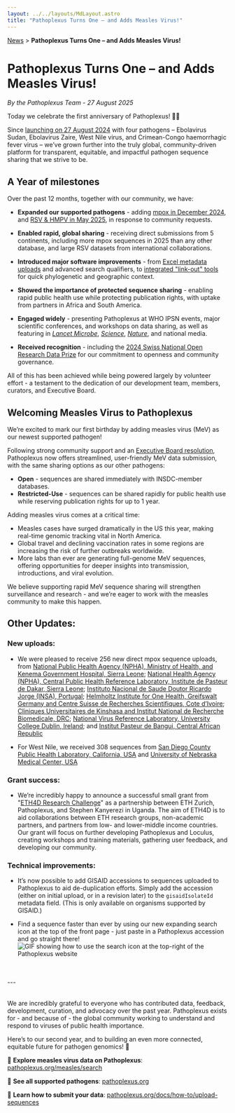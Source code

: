 ```yaml
---
layout: ../../layouts/MdLayout.astro
title: "Pathoplexus Turns One – and Adds Measles Virus!"
---
```


<div>
    <a href="/news">News</a> > <b>Pathoplexus Turns One – and Adds Measles Virus!</b>
</div>

# Pathoplexus Turns One – and Adds Measles Virus!

*By the Pathoplexus Team - 27 August 2025*

Today we celebrate the first anniversary of Pathoplexus! 🎉🎂

Since [launching on 27 August 2024](https://pathoplexus.org/news/2024-08-27-hello-world) with four pathogens – Ebolavirus Sudan, Ebolavirus Zaire, West Nile virus, and Crimean-Congo haemorrhagic fever virus – we’ve grown further into the truly global, community-driven platform for transparent, equitable, and impactful pathogen sequence sharing that we strive to be.

## A Year of milestones

Over the past 12 months, together with our community, we have:

- **Expanded our supported pathogens** - adding [mpox in December 2024](https://pathoplexus.org/news/2024-12-09-expanding-pathoplexus-mpox), and [RSV & HMPV in May 2025](https://pathoplexus.org/news/2025-05-22-pathoplexus-rsv-and-hmpv), in response to community requests.

- **Enabled rapid, global sharing** - receiving direct submissions from 5 continents, including more mpox sequences in 2025 than any other database, and large RSV datasets from international collaborations.

- **Introduced major software improvements** - from [Excel metadata uploads](https://pathoplexus.org/news/2025-04-16-spring-update) and advanced search qualifiers, to [integrated "link-out" tools](https://pathoplexus.org/news/2025-07-14-july-update) for quick phylogenetic and geographic context.

- **Showed the importance of protected sequence sharing** - enabling rapid public health use while protecting publication rights, with uptake from partners in Africa and South America.

- **Engaged widely** - presenting Pathoplexus at WHO IPSN events, major scientific conferences, and workshops on data sharing, as well as featuring in [_Lancet Microbe_](https://www.thelancet.com/journals/lanmic/article/PIIS2666-5247(24)00263-5/fulltext), [_Science_](https://www.science.org/content/article/new-scientist-run-virus-database-vows-be-transparently-run-and-simple-use), [_Nature_](https://www.nature.com/articles/d41586-024-02864-x), and national media.

- **Received recognition** - including the [2024 Swiss National Open Research Data Prize](https://ord.akademien-schweiz.ch/news/offene-wissenschaft-ausgezeichnet-vier-projekte-erhalten-den-nationalen-preis-fuer-offene-forschungsdaten) for our commitment to openness and community governance.

All of this has been achieved while being powered largely by volunteer effort - a testament to the dedication of our development team, members, curators, and Executive Board.

## Welcoming Measles Virus to Pathoplexus

We’re excited to mark our first birthday by adding measles virus (MeV) as our newest supported pathogen!

Following strong community support and an [Executive Board resolution](https://pathoplexus.org/about/governance/minutes/2025-07-24_EB_Resolutions.pdf), Pathoplexus now offers streamlined, user-friendly MeV data submission, with the same sharing options as our other pathogens:

- **Open** - sequences are shared immediately with INSDC-member databases.
- **Restricted-Use** - sequences can be shared rapidly for public health use while reserving publication rights for up to 1 year.

Adding measles virus comes at a critical time:

- Measles cases have surged dramatically in the US this year, making real-time genomic tracking vital in North America.
- Global travel and declining vaccination rates in some regions are increasing the risk of further outbreaks worldwide.
- More labs than ever are generating full-genome MeV sequences, offering opportunities for deeper insights into transmission, introductions, and viral evolution.

We believe supporting rapid MeV sequence sharing will strengthen surveillance and research - and we’re eager to work with the measles community to make this happen.

## Other Updates:

### New uploads:

- We were pleased to receive 256 new direct mpox sequence uploads, from [National Public Health Agency (NPHA), Ministry of Health, and Kenema Government Hospital, Sierra Leone](https://pathoplexus.org/mpox/search?visibility_releasedAtTimestamp=true&releasedAtTimestampFrom=1751984476&releasedAtTimestampTo=1751984478&isRevocation=&visibility_groupId=true&visibility_groupName=true&groupId=498); [National Health Agency (NPHA), Central Public Health Reference Laboratory, Institute de Pasteur de Dakar, Sierra Leone](https://pathoplexus.org/mpox/search?visibility_releasedAtTimestamp=true&releasedAtTimestampFrom=1755302400&releasedAtTimestampTo=1755464967&isRevocation=&visibility_groupId=true&groupId=499); [Instituto Nacional de Saude Doutor Ricardo Jorge (INSA), Portugal](https://pathoplexus.org/mpox/search?visibility_releasedAtTimestamp=true&releasedAtTimestampFrom=1752485599&releasedAtTimestampTo=1752485601&isRevocation=&visibility_groupId=true&groupId=265); [Helmholtz Institute for One Health, Greifswalt Germany and Centre Suisse de Recherches Scientifiques, Cote d’Ivoire](https://pathoplexus.org/mpox/search?visibility_releasedAtTimestamp=true&releasedAtTimestampFrom=1753192352&releasedAtTimestampTo=1753192354&isRevocation=&visibility_groupName=true&visibility_groupId=true&groupId=535); [Cliniques Universitaires de Kinshasa and Institut National de Recherche Biomedicale, DRC](https://pathoplexus.org/mpox/search?visibility_releasedAtTimestamp=true&releasedAtTimestampFrom=1751328000&releasedAtTimestampTo=1755160535&isRevocation=&visibility_groupName=true&visibility_groupId=true&groupId=232); [National Virus Reference Laboratory, University College Dublin, Ireland](https://pathoplexus.org/mpox/search?visibility_releasedAtTimestamp=true&releasedAtTimestampFrom=1754409203&releasedAtTimestampTo=1754409205&isRevocation=&visibility_groupId=true&visibility_groupName=true&groupId=463); and [Institut Pasteur de Bangui, Central African Republic](https://pathoplexus.org/mpox/search?visibility_releasedAtTimestamp=true&releasedAtTimestampFrom=1755182568&releasedAtTimestampTo=1755182570&isRevocation=&visibility_groupId=true&groupId=544)

- For West Nile, we received 308 sequences from [San Diego County Public Health Laboratory, California, USA](https://pathoplexus.org/west-nile/search?visibility_releasedAtTimestamp=true&releasedAtTimestampFrom=1755096672&releasedAtTimestampTo=1755096674&isRevocation=&visibility_groupName=true&visibility_groupId=true&groupId=547) and [University of Nebraska Medical Center, USA](https://pathoplexus.org/west-nile/search?visibility_releasedAtTimestamp=true&isRevocation=&visibility_groupName=true&visibility_groupId=true&groupId=548&releasedAtTimestampFrom=1754006400&releasedAtTimestampTo=1755734399)

### Grant success: 

- We’re incredibly happy to announce a successful small grant from "[ETH4D Research Challenge](https://eth4d.ethz.ch/funding-opportunities/eth4d-research-grants/ETH4D-Challenges.html)" as a partnership between ETH Zurich, Pathoplexus, and Stephen Kanyerezi in Uganda. The aim of ETH4D is to aid collaborations between ETH research groups, non-​academic partners, and partners from low- and lower-middle ​income countries. Our grant will focus on further developing Pathoplexus and Loculus, creating workshops and training materials, gathering user feedback, and developing our community.

### Technical improvements:

- It’s now possible to add GISAID accessions to sequences uploaded to Pathoplexus to aid de-duplication efforts. Simply add the accession (either on initial upload, or in a revision later) to the `gisaidIsolateId` metadata field. (This is only available on organisms supported by GISAID.)

- Find a sequence faster than ever by using our new expanding search icon at the top of the front page - just paste in a Pathoplexus accession and go straight there! 
![GIF showing how to use the search icon at the top-right of the Pathoplexus website](/gifs/news/2025-08-27-happy-birthday-world/searchBar.gif)

<br/>
<br/>
---
<br/>
<br/>

We are incredibly grateful to everyone who has contributed data, feedback, development, curation, and advocacy over the past year. Pathoplexus exists for - and because of - the global community working to understand and respond to viruses of public health importance.

Here’s to our second year, and to building an even more connected, equitable future for pathogen genomics! 🎊


🔗 **Explore measles virus data on Pathoplexus**: [pathoplexus.org/measles/search](https://pathoplexus.org/measles/search)

🔗 **See all supported pathogens**: [pathoplexus.org](https://pathoplexus.org/)

🔗 **Learn how to submit your data**: [pathoplexus.org/docs/how-to/upload-sequences](https://pathoplexus.org/docs/how-to/upload-sequences)
